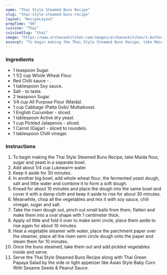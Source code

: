 ---
name: "Thai Style Steamed Buns Recipe"
slug: "thai-style-steamed-buns-recipe"
layout: 'RecipeLayout'
prepTime: "90"
cuisine: "Thai"
cuisineSlug: "thai"
image: "https://www.archanaskitchen.com/images/archanaskitchen/1-Author/sibyl_sunitha/Thai_Style_Steamed_Buns_Recipe.jpg"
excerpt: "To begin making the Thai Style Steamed Buns Recipe, take Maida flour, sugar and yeast in a separate bowl"
---

### Ingredients

- 1 teaspoon Sugar.
- 1 1/2 cup Whole Wheat Flour.
- Red Chilli sauce - .
- 1 tablespoon Soy sauce.
- Salt - to taste.
- 2 teaspoon Sugar.
- 1/4 cup All Purpose Flour (Maida).
- 1 cup Cabbage (Patta Gobi/ Muttaikose).
- 1 English Cucumber - sliced.
- 1 tablespoon Active dry yeast.
- 1 cup Pickled Jalapenos - sliced.
- 1 Carrot (Gajjar) - sliced to roundels.
- 1 tablespoon Chilli vinegar.

### Instructions

1. To begin making the Thai Style Steamed Buns Recipe, take Maida flour, sugar and yeast in a separate bowl.
1. Add about 1/4 cup Lukewarm water.
1. Keep it aside for 30 minutes.
1. In another big bowl, add whole wheat flour, the fermented yeast dough, salt and little water and combine it to form a soft dough.
1. Knead for about 10 minutes and place the dough into the same bowl and cover it with a damp cloth and keep it aside to rise for about 30 minutes.
1. Meanwhile, chop all the vegetables and mix it with soy sauce, chili vinegar, sugar and salt.
1. Take the risen dough out, pinch out small balls from them, flatten and make them into a oval shape with 1 centimeter thick.
1. Apply oil little and fold it over to make semi circle, place them aside to rise again for about 10 minutes.
1. Heat a vegetable steamer with water, place the parchment paper over the steamer, place all the risen semi circle dough onto the paper and steam them for 10 minutes.
1. Once the buns steamed, take them out and add pickled vegetables inside and serve.
1. Serve the Thai Style Steamed Buns Recipe along with Thai Green Papaya Salad by the side or light appetizer like Asian Style Baby Corn With Sesame Seeds & Peanut Sauce.
